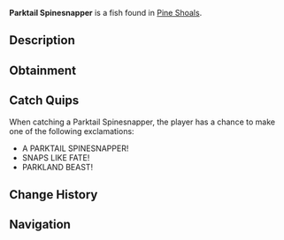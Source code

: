{{FishInfobox
|image          = Parktail Spinesnapper.png
|rarity         = Mythical
|sea            = Second Sea
|location       = [[Pine Shoals]]
|sublocation    = 
|sources        = Fishing Rod
|radar_location = 
|prog_speed     = -55
|xp             = 1450
|weather        = Clear
|time           = Day
|season         = Summer
|bait           = Gale Grub
|base_weight    = 15
|base_value     = 2850
|weight_range   = 9
|base_chance    = 3
|base_resil     = 20
}}
'''Parktail Spinesnapper''' is a {{Rarity|Mythical}} fish found in [[Pine Shoals]].

== Description ==
{{Description|A fierce snapper with a tail born of parkland fury.|Bestiary Entry}}

== Obtainment ==
{{Description|It snaps where the stillness breaks.|Bestiary Hint}}
{{Fish Availability|
Pine Shoals
|top_rods      = 
Free Spirit Rod\16855.59\88745.97;
Great Rod of Oscar\15888.08\166229.85;
Astralhook Rod\14921.31\130416.01;
Carrot Rod\13220.46\96366.85;
Leviathan's Fang Rod\12974.92\59506.41;
Magma Rod\10046.87\132000.53;
Krampus's Rod\10046.87\132000.53;
Plastic Rod\8037.5\105600.42;
Fast Rod\7397.43\122226.79;
Buddy Bond Rod\6257.6\117462;
Fischer's Rod\7397.43\122226.79;
Trident Rod\12092.41\55351.35;
Verdant Shear Rod\11164.99\70583.96;
Blazebringer Rod\10943.45\73374.28;
Ethereal Prism Rod\7664.45\52325.71;
No-Life Rod\7635.58\43059.73;
Seraphic Rod\7614.26\48136.62;
Rod Of The Forgotten Fang\7075.43\44290.29;
Challenger's Rod\7069.1\41306.44;
Rod Of The Exalted One\7057.06\46420.52;
Rod Of The Depths\6823.52\41468.99;
Depthseeker Rod\6649.53\36905.51;
Volcanic Rod\6589.79\37536.12;
Avalanche Rod\6540.98\36207.88;
Zeus Rod\6532.64\37210.6;
Steady Rod\6332.39\33544.76
|recommended   = Free Spirit Rod
}}

== Catch Quips ==
When catching a Parktail Spinesnapper, the player has a chance to make one of the following exclamations:
* A PARKTAIL SPINESNAPPER!
* SNAPS LIKE FATE!
* PARKLAND BEAST!

== Change History ==
{{Change History|{{subst:Current Version}}}}

== Navigation ==
{{Fish Navbox|Pine Shoals}}